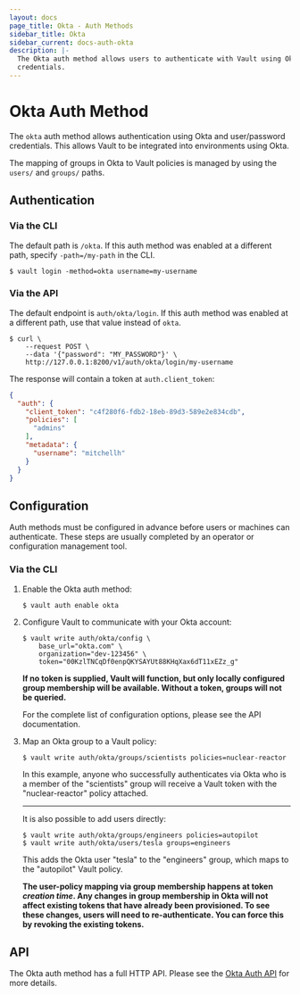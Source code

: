 ```yaml
---
layout: docs
page_title: Okta - Auth Methods
sidebar_title: Okta
sidebar_current: docs-auth-okta
description: |-
  The Okta auth method allows users to authenticate with Vault using Okta
  credentials.
---
```


# Okta Auth Method

The `okta` auth method allows authentication using Okta and user/password
credentials. This allows Vault to be integrated into environments using Okta.

The mapping of groups in Okta to Vault policies is managed by using the
`users/` and `groups/` paths.

## Authentication

### Via the CLI

The default path is `/okta`. If this auth method was enabled at a different
path, specify `-path=/my-path` in the CLI.

```text
$ vault login -method=okta username=my-username
```

### Via the API

The default endpoint is `auth/okta/login`. If this auth method was enabled
at a different path, use that value instead of `okta`.

```shell
$ curl \
    --request POST \
    --data '{"password": "MY_PASSWORD"}' \
    http://127.0.0.1:8200/v1/auth/okta/login/my-username
```

The response will contain a token at `auth.client_token`:

```json
{
  "auth": {
    "client_token": "c4f280f6-fdb2-18eb-89d3-589e2e834cdb",
    "policies": [
      "admins"
    ],
    "metadata": {
      "username": "mitchellh"
    }
  }
}
```

## Configuration

Auth methods must be configured in advance before users or machines can
authenticate. These steps are usually completed by an operator or configuration
management tool.

### Via the CLI

1. Enable the Okta auth method:

    ```text
    $ vault auth enable okta
    ```

1. Configure Vault to communicate with your Okta account:

    ```text
    $ vault write auth/okta/config \
        base_url="okta.com" \
        organization="dev-123456" \
        token="00KzlTNCqDf0enpQKYSAYUt88KHqXax6dT11xEZz_g"
    ```

    **If no token is supplied, Vault will function, but only locally configured
    group membership will be available. Without a token, groups will not be
    queried.**

    For the complete list of configuration options, please see the API
    documentation.

1. Map an Okta group to a Vault policy:

    ```text
    $ vault write auth/okta/groups/scientists policies=nuclear-reactor
    ```

    In this example, anyone who successfully authenticates via Okta who is a
    member of the "scientists" group will receive a Vault token with the
    "nuclear-reactor" policy attached.

    ---

    It is also possible to add users directly:

    ```text
    $ vault write auth/okta/groups/engineers policies=autopilot
    $ vault write auth/okta/users/tesla groups=engineers
    ```

    This adds the Okta user "tesla" to the "engineers" group, which maps to
    the "autopilot" Vault policy.

      **The user-policy mapping via group membership happens at token _creation
      time_. Any changes in group membership in Okta will not affect existing
      tokens that have already been provisioned. To see these changes, users
      will need to re-authenticate. You can force this by revoking the
      existing tokens.**

## API

The Okta auth method has a full HTTP API. Please see the
[Okta Auth API](/api/auth/okta/index.html) for more details.
